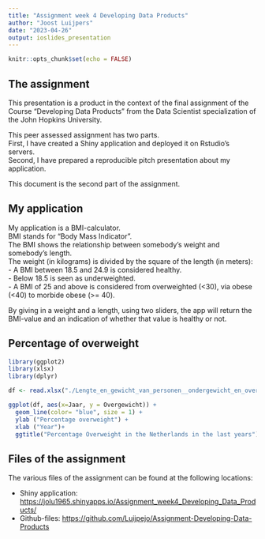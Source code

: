 ---
title: "Assignment week 4 Developing Data Products"
author: "Joost Luijpers"
date: "2023-04-26"
output: ioslides_presentation
---

```{r setup, include=FALSE}
knitr::opts_chunk$set(echo = FALSE)
```

## The assignment

This presentation is a product in the context of the final assignment of the Course "Developing Data Products" from the Data Scientist specialization of the John Hopkins University.  
  
This peer assessed assignment has two parts.  
First, I have created a Shiny application and deployed it on Rstudio's servers.  
Second, I have prepared a reproducible pitch presentation about my application.

This document is the second part of the assignment.

## My application
My application is a BMI-calculator.  
BMI stands for "Body Mass Indicator".  
The BMI shows the relationship between somebody's weight and somebody's length.   
The weight (in kilograms) is divided by the square of the length (in meters):  
- A BMI between 18.5 and 24.9 is considered healthy.   
- Below 18.5 is seen as underweighted.   
- A BMI of 25 and above is considered from overweighted (<30), via obese (<40) to morbide obese (>= 40).  
  
By giving in a weight and a length, using two sliders, the app will return the BMI-value and an indication of whether that value is healthy or not.

## Percentage of overweight

```{r message = FALSE, warning=FALSE}
library(ggplot2)
library(xlsx)
library(dplyr)

df <- read.xlsx("./Lengte_en_gewicht_van_personen__ondergewicht_en_overgewicht__vanaf_1981.xlsx", 1, header = TRUE)

ggplot(df, aes(x=Jaar, y = Overgewicht)) +
  geom_line(color= "blue", size = 1) + 
  ylab ("Percentage overweight") + 
  xlab ("Year")+
  ggtitle("Percentage Overweight in the Netherlands in the last years")
```

## Files of the assignment
The various files of the assignment can be found at the following locations:

- Shiny application:  <https://jolu1965.shinyapps.io/Assignment_week4_Developing_Data_Products/>
- Github-files:  <https://github.com/Luijpejo/Assignment-Developing-Data-Products>


